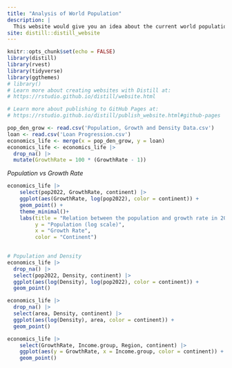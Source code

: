 ```yaml
---
title: "Analysis of World Population"
description: |
  This website would give you an idea about the current world population and different indices based upon population.
site: distill::distill_website
---
```


```r
knitr::opts_chunk$set(echo = FALSE)
library(distill)
library(rvest)
library(tidyverse)
library(ggthemes)
# library()
# Learn more about creating websites with Distill at:
# https://rstudio.github.io/distill/website.html

# Learn more about publishing to GitHub Pages at:
# https://rstudio.github.io/distill/publish_website.html#github-pages

pop_den_grow <- read.csv('Population, Growth and Density Data.csv')
loan <- read.csv('Loan Progression.csv')
economics_life <- merge(x = pop_den_grow, y = loan)
economics_life <- economics_life |>
  drop_na() |>
  mutate(GrowthRate = 100 * (GrowthRate - 1))
```

*Population vs Growth Rate*

```r
economics_life |>
    select(pop2022, GrowthRate, continent) |>
    ggplot(aes(GrowthRate, log(pop2022), color = continent)) +
    geom_point() +
    theme_minimal()+
    labs(title = "Relation between the population and growth rate in 2022",
         y = "Population (log scale)",
         x = "Growth Rate",
         color = "Continent")
    
```

```r

# Population and Density
economics_life |>
  drop_na() |>
  select(pop2022, Density, continent) |>
  ggplot(aes(log(Density), log(pop2022), color = continent)) +
  geom_point()

```

```r
economics_life |>
  drop_na() |>
  select(area, Density, continent) |>
  ggplot(aes(log(Density), area, color = continent)) +
  geom_point()

```
```r
economics_life |>
    select(GrowthRate, Income.group, Region, continent) |>
    ggplot(aes(y = GrowthRate, x = Income.group, color = continent)) +
    geom_point()
```

